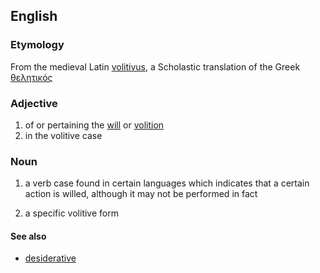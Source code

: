 ==English==

===Etymology===

From the medieval Latin [[volitivus]], a Scholastic translation of the Greek [[θελητικός]]

===Adjective===
{{en-adj|-}}

# of or pertaining the [[will]] or [[volition]]
# in the volitive case

===Noun===
{{en-noun}}

# {{context|not countable}} a verb case found in certain languages which indicates that a certain action is willed, although it may not be performed in fact
# a specific volitive form

====See also====
*[[desiderative]]